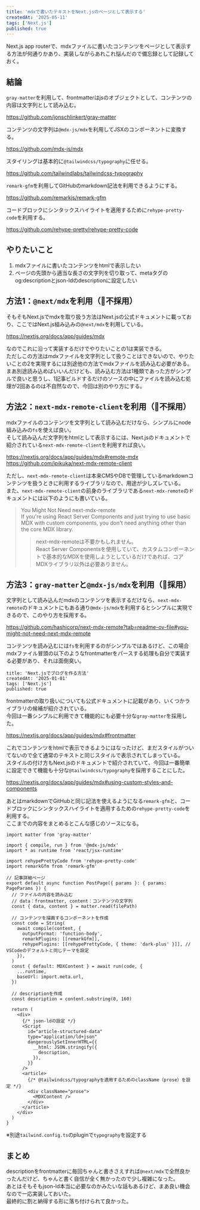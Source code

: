 ```yaml
---
title: 'mdxで書いたテキストをNext.jsのページとして表示する'
createdAt: '2025-05-11'
tags: ['Next.js']
published: true
---
```


Next.js app routerで、mdxファイルに書いたコンテンツをページとして表示する方法が何通りかあり、実装しながらあれこれ悩んだので備忘録として記録しておく。

## 結論

`gray-matter`を利用して、frontmatterはjsのオブジェクトとして、コンテンツの内容は文字列として読み込む。

<LinkCard>https://github.com/jonschlinkert/gray-matter</LinkCard>

コンテンツの文字列は`@mdx-js/mdx`を利用してJSXのコンポーネントに変換する。

<LinkCard>https://github.com/mdx-js/mdx</LinkCard>

スタイリングは基本的に`@tailwindcss/typography`に任せる。

<LinkCard>https://github.com/tailwindlabs/tailwindcss-typography</LinkCard>

`remark-gfm`を利用してGitHubのmarkdown記法を利用できるようにする。

<LinkCard>https://github.com/remarkjs/remark-gfm</LinkCard>

コードブロックにシンタックスハイライトを適用するために`rehype-pretty-code`を利用する。

<LinkCard>https://github.com/rehype-pretty/rehype-pretty-code</LinkCard>

## やりたいこと

1. mdxファイルに書いたコンテンツをhtmlで表示したい
2. ページの先頭から適当な長さの文字列を切り取って、metaタグのog:descriptionとjson-ldのdescriptionに設定したい

## 方法1：`@next/mdx`を利用（🙅不採用）

そもそもNext.jsでmdxを取り扱う方法はNext.jsの公式ドキュメントに載っており、ここではNext.js組み込みの`@next/mdx`を利用している。

<LinkCard>https://nextjs.org/docs/app/guides/mdx</LinkCard>

なのでこれに沿って実装するだけでやりたいことの1は実装できる。  
ただしこの方法はmdxファイルを文字列として扱うことはできないので、やりたいことの2を実現するには別途他の方法でmdxファイルを読み込む必要がある。  
まあ別途読み込めばいいんだけども、読み込む方法は1種類であった方がシンプルで良いと思うし、1記事ビルドするだけのソースの中にファイルを読み込む処理が2回あるのは不自然なので、今回は別のやり方にする。

## 方法2：`next-mdx-remote-client`を利用（🙅不採用）

mdxファイルのコンテンツを文字列として読み込むだけなら、シンプルにnode組み込みの`fs`を使えば良い。  
そして読み込んだ文字列をhtmlとして表示するには、Next.jsのドキュメントで紹介されている`next-mdx-remote-client`を利用すれば良い。

<LinkCard>https://nextjs.org/docs/app/guides/mdx#remote-mdx</LinkCard>
<LinkCard>https://github.com/ipikuka/next-mdx-remote-client</LinkCard>

ただし、`next-mdx-remote-client`は本来CMSやDBで管理しているmarkdownコンテンツを扱うときに利用するライブラリなので、用途が少しズレている。  
また、`next-mdx-remote-client`の前身のライブラリである`next-mdx-remote`のドキュメントには以下のようにも書いている。

> You Might Not Need next-mdx-remote  
> If you're using React Server Components and just trying to use basic MDX with custom components, you don't need anything other than the core MDX library.
>
> > next-mdx-remoteは不要かもしれません。  
> > React Server Componentsを使用していて、カスタムコンポーネントで基本的なMDXを使用しようとしているだけであれば、コアMDXライブラリ以外は必要ありません。

## 方法3：`gray-matter`と`@mdx-js/mdx`を利用（🙆採用）

文字列として読み込んだmdxのコンテンツを表示するだけなら、`next-mdx-remote`のドキュメントにもある通り`@mdx-js/mdx`を利用するとシンプルに実現できるので、このやり方を採用する。

<LinkCard>https://github.com/hashicorp/next-mdx-remote?tab=readme-ov-file#you-might-not-need-next-mdx-remote</LinkCard>

コンテンツを読み込むには`fs`を利用するのがシンプルではあるけど、この場合mdxファイル冒頭の以下のようなfrontmatterをパースする処理も自分で実装する必要があり、それは面倒臭い。

```mdx
title: 'Next.jsでブログを作る方法'
createdAt: '2025-01-01'
tags: ['Next.js']
published: true
```

frontmatterの取り扱いについても公式ドキュメントに記載があり、いくつかライブラリの候補が紹介されている。  
今回は一番シンプルに利用できて機能的にも必要十分な`gray-matter`を採用した。

<LinkCard>https://nextjs.org/docs/app/guides/mdx#frontmatter</LinkCard>

これでコンテンツをhtmlで表示できるようにはなったけど、まだスタイルがついてないので全て通常のテキストと同じスタイルで表示されてしまっている。  
スタイルの付け方もNext.jsのドキュメントで紹介されていて、今回は一番簡単に設定できて機能も十分な`@tailwindcss/typography`を採用することにした。

<LinkCard>https://nextjs.org/docs/app/guides/mdx#using-custom-styles-and-components</LinkCard>

あとはmarkdownでGitHubと同じ記法を使えるようになる`remark-gfm`と、コードブロックにシンタックスハイライトを適用するための`rehype-pretty-code`を利用する。  
ここまでの内容をまとめるとこんな感じのソースになる。

```tsx
import matter from 'gray-matter'

import { compile, run } from '@mdx-js/mdx'
import * as runtime from 'react/jsx-runtime'

import rehypePrettyCode from 'rehype-pretty-code'
import remarkGfm from 'remark-gfm'

// 記事詳細ページ
export default async function PostPage({ params }: { params: PageParams }) {
  // ファイルの内容を読み込む
  // data：frontmatter, content：コンテンツの文字列
  const { data, content } = matter.read(filePath)

  // コンテンツを描画するコンポーネントを作成
  const code = String(
    await compile(content, {
      outputFormat: 'function-body',
      remarkPlugins: [[remarkGfm]],
      rehypePlugins: [[rehypePrettyCode, { theme: 'dark-plus' }]], // VSCodeのデフォルトと同じテーマを設定
    }),
  )
  const { default: MDXContent } = await run(code, {
    ...runtime,
    baseUrl: import.meta.url,
  })

  // descriptionを作成
  const description = content.substring(0, 160)

  return (
    <div>
      {/* json-ldの設定 */}
      <Script
        id="article-structured-data"
        type="application/ld+json"
        dangerouslySetInnerHTML={{
          __html: JSON.stringify({
            description,
          }),
        }}
      />
      <article>
        {/* @tailwindcss/typographyを適用するためのclassName（prose）を設定 */}
        <div className="prose">
          <MDXContent />
        </div>
      </article>
    </div>
  )
}
```

※別途`tailwind.config.ts`のpluginで`typography`を設定する

## まとめ

descriptionをfrontmatterに毎回ちゃんと書きさえすれば`@next/mdx`で全然良かったんだけど、ちゃんと書く自信が全く無かったので少し複雑になった。  
あとはそもそもjson-ld本当に必要なのかみたいな話もあるけど、まあ良い機会なので一応実装しておいた。  
最終的に割と納得する形に落ち付けられて良かった。
